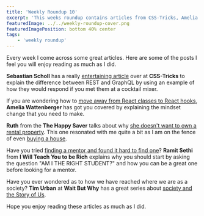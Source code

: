 ```yaml
---
title: 'Weekly Roundup 10'
excerpt: 'This weeks roundup contains articles from CSS-Tricks, Amelia Wattenberger, The Happy Saver, I Will Teach You to be Rich and Wait but Why'
featuredImage: ../../weekly-roundup-cover.png
featuredImagePosition: bottom 40% center
tags:
    - 'weekly roundup'
---
```


Every week I come across some great articles. Here are some of the posts I feel you will enjoy reading as much as I did.

**Sebastian Scholl** has a really [entertaining article](https://css-tricks.com/meeting-graphql-at-a-cocktail-mixer/) over at **CSS-Tricks** to explain the difference between REST and GraphQL by using an example of how they would respond if you met them at a cocktail mixer.

If you are wondering how to [move away from React classes to React hooks](https://wattenberger.com/blog/react-hooks), **Amelia Wattenberger** has got you covered by explaining the mindset change that you need to make.

**Ruth** from the **The Happy Saver** talks about why [she doesn't want to own a rental property](https://www.thehappysaver.com/blog/no-i-dont-want-a-rental-property-thank-you). This one resonated with me quite a bit as I am on the fence of even [buying a house](/blog/rent-buy-house).

Have you tried [finding a mentor and found it hard to find one](https://www.iwillteachyoutoberich.com/blog/hard-to-find-mentor-coach/)? **Ramit Sethi** from **I Will Teach You to be Rich** explains why you should start by asking the question "AM I THE RIGHT STUDENT?" and how you can be a great one before looking for a mentor.

Have you ever wondered as to how we have reached where we are as a society? **Tim Urban** at **Wait But Why** has a great series about [society and the Story of Us](https://waitbutwhy.com/2019/08/story-of-us.html).

Hope you enjoy reading these articles as much as I did.

